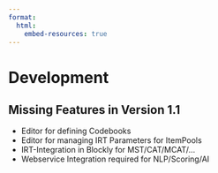```yaml
---
format:
  html:
    embed-resources: true
---
```


# Development

## Missing Features in Version 1.1

* Editor for defining Codebooks
* Editor for managing IRT Parameters for ItemPools
* IRT-Integration in Blockly for MST/CAT/MCAT/...
* Webservice Integration required for NLP/Scoring/AI
